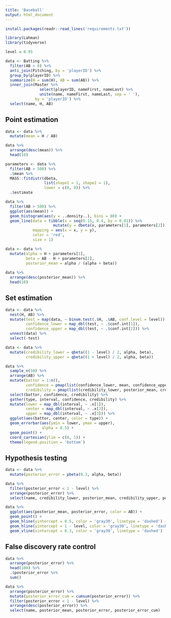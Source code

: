 ```yaml
---
title: 'Baseball'
output: html_document
---
```


```r
install.packages(readr::read_lines('requirements.txt'))
```

```r
library(Lahman)
library(tidyverse)
```

```r
level = 0.95

data <- Batting %>%
  filter(AB > 0) %>%
  anti_join(Pitching, by = 'playerID') %>%
  group_by(playerID) %>%
  summarize(H = sum(H), AB = sum(AB)) %>%
  inner_join(Master %>%
               select(playerID, nameFirst, nameLast) %>%
               unite(name, nameFirst, nameLast, sep = ' '),
             by = 'playerID') %>%
  select(name, H, AB)
```

## Point estimation

```r
data <- data %>%
  mutate(mean = H / AB)

data %>%
  arrange(desc(mean)) %>%
  head(10)
```

```r
parameters <- data %>%
  filter(AB > 500) %>%
  .$mean %>%
  MASS::fitdistr(dbeta,
                 list(shape1 = 1, shape2 = 1),
                 lower = c(0, 0)) %>%
  .$estimate
```

```r
data %>%
  filter(AB > 500) %>%
  ggplot(aes(mean)) +
  geom_histogram(aes(y = ..density..), bins = 80) +
  geom_line(data = tibble(x = seq(0.15, 0.4, by = 0.01)) %>%
                     mutate(y = dbeta(x, parameters[1], parameters[2])),
            mapping = aes(x = x, y = y),
            color = 'red',
            size = 1)
```

```r
data <- data %>%
  mutate(alpha = H + parameters[1],
         beta = AB - H + parameters[2],
         posterior_mean = alpha / (alpha + beta))
         
data %>%
  arrange(desc(posterior_mean)) %>%
  head(10)
```

## Set estimation

```r
data <- data %>%
  nest(H, AB) %>%
  mutate(test = map(data, ~ binom.test(.$H, .$AB, conf.level = level)),
         confidence_lower = map_dbl(test, ~ .$conf.int[1]),
         confidence_upper = map_dbl(test, ~ .$conf.int[2])) %>%
  unnest(data) %>%
  select(-test)
```

```r
data <- data %>%
  mutate(credibility_lower = qbeta((1 - level) / 2, alpha, beta),
         credibility_upper = qbeta((1 + level) / 2, alpha, beta))
```

```r
data %>%
  sample_n(50) %>%
  arrange(AB) %>%
  mutate(battor = 1:n(),
         confidence = pmap(list(confidence_lower, mean, confidence_upper), c),
         credibility = pmap(list(credibility_lower, posterior_mean, credibility_upper), c)) %>%
  select(battor, confidence, credibility) %>%
  gather(type, interval, confidence, credibility) %>%
  mutate(lower = map_dbl(interval, ~ .x[1]),
         center = map_dbl(interval, ~ .x[2]),
         upper = map_dbl(interval, ~ .x[3])) %>%
  ggplot(aes(battor, center, color = type)) +
  geom_errorbar(aes(ymin = lower, ymax = upper),
                alpha = 0.5) +
  geom_point() +
  coord_cartesian(ylim = c(0, 1)) +
  theme(legend.position = 'bottom')
```

## Hypothesis testing

```r
data <- data %>%
  mutate(posterior_error = pbeta(0.3, alpha, beta))
```

```r
data %>%
  filter(posterior_error < 1 - level) %>%
  arrange(posterior_error) %>%
  select(name, credibility_lower, posterior_mean, credibility_upper, posterior_error)
```

```r
data %>%
  ggplot(aes(posterior_mean, posterior_error, color = AB)) +
  geom_point() +
  geom_hline(yintercept = 0.5, color = 'gray30', linetype = 'dashed') +
  geom_hline(yintercept = 1 - level, color = 'gray30', linetype = 'dashed') +
  geom_vline(xintercept = 0.3, color = 'gray30', linetype = 'dashed')
```

## False discovery rate control

```r
data %>%
  arrange(posterior_error) %>%
  head(100) %>%
  .$posterior_error %>%
  sum()
```

```r
data %>%
  arrange(posterior_error) %>%
  mutate(posterior_error_cum = cumsum(posterior_error)) %>%
  filter(posterior_error < 1 - level) %>%
  arrange(desc(posterior_error)) %>%
  select(name, posterior_mean, posterior_error, posterior_error_cum)
```


